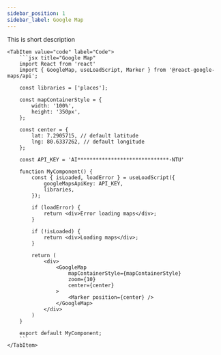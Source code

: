 ```yaml
---
sidebar_position: 1
sidebar_label: Google Map
---
```


This is short description


<Tabs>
    <TabItem value="preview" label="Preview">
        <CodePreview>
            <Google />
        </CodePreview>
    </TabItem>
    
    <TabItem value="code" label="Code">
        ```jsx title="Google Map"
        import React from 'react'
        import { GoogleMap, useLoadScript, Marker } from '@react-google-maps/api';

        const libraries = ['places'];

        const mapContainerStyle = {
            width: '100%',
            height: '350px',
        };

        const center = {
            lat: 7.2905715, // default latitude
            lng: 80.6337262, // default longitude
        };

        const API_KEY = 'AI******************************-NTU'

        function MyComponent() {
            const { isLoaded, loadError } = useLoadScript({
                googleMapsApiKey: API_KEY,
                libraries,
            });
            
            if (loadError) {
                return <div>Error loading maps</div>;
            }
            
            if (!isLoaded) {
                return <div>Loading maps</div>;
            }

            return (
                <div>
                    <GoogleMap
                        mapContainerStyle={mapContainerStyle}
                        zoom={10}
                        center={center}
                    >
                        <Marker position={center} />
                    </GoogleMap>
                </div>
            )
        }

        export default MyComponent;
        ```
    </TabItem>
</Tabs>





